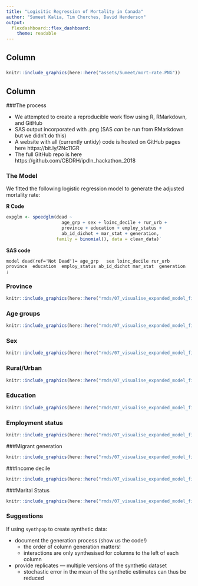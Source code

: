 ```yaml
---
title: "Logisitic Regression of Mortality in Canada"
author: "Sumeet Kalia, Tim Churches, David Henderson"
output: 
  flexdashboard::flex_dashboard:
    theme: readable
---
```

    
Column 
-------------------------------------
    
###
    
```r
knitr::include_graphics(here::here("assets/Sumeet/mort-rate.PNG"))
```


Column {.tabset}
-------------------------------------

###The process

* We attempted to create a reproducible work flow using R, RMarkdown, and GitHub
* SAS output incorporated with .png (SAS *can* be run from RMarkdown but we didn't do this)
* A website with all (currently untidy) code is hosted on GitHub pages here https://bit.ly/2Nc11GR
* The full GitHub repo is here https://github.com/CBDRH/ipdln_hackathon_2018


### The Model

We fitted the following logistic regression model to generate the adjusted mortality rate:

**R Code**

```r
expglm <- speedglm(dead ~ 
                     age_grp + sex + loinc_decile + rur_urb +
                     province + education + employ_status +
                     ab_id_dichot + mar_stat + generation,
                   family = binomial(), data = clean_data)`
```

**SAS code**

```sas
model dead(ref='Not Dead')= age_grp   sex loinc_decile rur_urb province  education	employ_status ab_id_dichot mar_stat  generation   ;
```


### Province
    
```r
knitr::include_graphics(here::here("rmds/07_visualise_expanded_model_files/figure-html/expglm_province-1.png"))
```
                     
### Age groups

```r
knitr::include_graphics(here::here("rmds/07_visualise_expanded_model_files/figure-html/expglm_age_grp-1.png"))
```   

### Sex

```r
knitr::include_graphics(here::here("rmds/07_visualise_expanded_model_files/figure-html/expglm_sex-1.png"))
```   


### Rural/Urban
    
```r
knitr::include_graphics(here::here("rmds/07_visualise_expanded_model_files/figure-html/expglm_rur_urb-1.png"))
```
 
### Education
    
```r
knitr::include_graphics(here::here("rmds/07_visualise_expanded_model_files/figure-html/expglm_ed-1.png"))
```

### Employment status

```r
knitr::include_graphics(here::here("rmds/07_visualise_expanded_model_files/figure-html/expglm_employ-1.png"))
```

###Migrant generation

```r
knitr::include_graphics(here::here("rmds/07_visualise_expanded_model_files/figure-html/expglm_gen-1.png"))
```

###Income decile

```r
knitr::include_graphics(here::here("rmds/07_visualise_expanded_model_files/figure-html/expglm_loinc_decile-1.png"))
```

###Marital Status

```r
knitr::include_graphics(here::here("rmds/07_visualise_expanded_model_files/figure-html/expglm_mar-1.png"))
```


### Suggestions

If using `synthpop` to create synthetic data:

* document the generation process (show us the code!)
    * the order of column generation matters!
    * interactions are only synthesised for columns to the left of each column
* provide replicates --- multiple versions of the synthetic dataset
    * stochastic error in the mean of the synthetic estimates can thus be reduced




